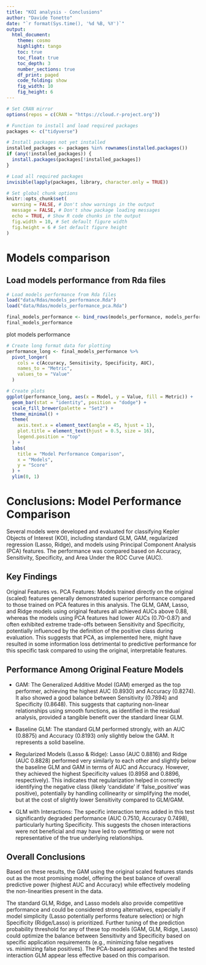 ```yaml
---
title: "KOI analysis - Conclusions"
author: "Davide Tonetto"
date: "`r format(Sys.time(), '%d %B, %Y')`"
output:
  html_document:
    theme: cosmo          
    highlight: tango      
    toc: true             
    toc_float: true       
    toc_depth: 3          
    number_sections: true 
    df_print: paged       
    code_folding: show    
    fig_width: 10         
    fig_height: 6         
---
```


```r
# Set CRAN mirror
options(repos = c(CRAN = "https://cloud.r-project.org"))

# Function to install and load required packages
packages <- c("tidyverse")

# Install packages not yet installed
installed_packages <- packages %in% rownames(installed.packages())
if (any(!installed_packages)) {
  install.packages(packages[!installed_packages])
}

# Load all required packages
invisible(lapply(packages, library, character.only = TRUE))

# Set global chunk options
knitr::opts_chunk$set(
  warning = FALSE, # Don't show warnings in the output
  message = FALSE, # Don't show package loading messages
  echo = TRUE, # Show R code chunks in the output
  fig.width = 10, # Set default figure width
  fig.height = 6 # Set default figure height
)
```

# Models comparison
## Load models performance from Rda files
```r
# Load models performance from Rda files
load("data/Rdas/models_performance.Rda")
load("data/Rdas/models_performance_pca.Rda")

final_models_performance <- bind_rows(models_performance, models_performance_pca)
final_models_performance
```

plot models performance
```r
# Create long format data for plotting
performance_long <- final_models_performance %>%
  pivot_longer(
    cols = c(Accuracy, Sensitivity, Specificity, AUC),
    names_to = "Metric",
    values_to = "Value"
  )

# Create plots
ggplot(performance_long, aes(x = Model, y = Value, fill = Metric)) +
  geom_bar(stat = "identity", position = "dodge") +
  scale_fill_brewer(palette = "Set2") +
  theme_minimal() +
  theme(
    axis.text.x = element_text(angle = 45, hjust = 1),
    plot.title = element_text(hjust = 0.5, size = 16),
    legend.position = "top"
  ) +
  labs(
    title = "Model Performance Comparison",
    x = "Models",
    y = "Score"
  ) +
  ylim(0, 1)
```

# Conclusions: Model Performance Comparison
Several models were developed and evaluated for classifying Kepler Objects of Interest (KOI), including standard GLM, GAM, regularized regression (Lasso, Ridge), and models using Principal Component Analysis (PCA) features. The performance was compared based on Accuracy, Sensitivity, Specificity, and Area Under the ROC Curve (AUC).

## Key Findings
Original Features vs. PCA Features: Models trained directly on the original (scaled) features generally demonstrated superior performance compared to those trained on PCA features in this analysis. The GLM, GAM, Lasso, and Ridge models using original features all achieved AUCs above 0.88, whereas the models using PCA features had lower AUCs (0.70-0.87) and often exhibited extreme trade-offs between Sensitivity and Specificity, potentially influenced by the definition of the positive class during evaluation. This suggests that PCA, as implemented here, might have resulted in some information loss detrimental to predictive performance for this specific task compared to using the original, interpretable features.

## Performance Among Original Feature Models
- GAM: The Generalized Additive Model (GAM) emerged as the top performer, achieving the highest AUC (0.8930) and Accuracy (0.8274). It also showed a good balance between Sensitivity (0.7894) and Specificity (0.8648). This suggests that capturing non-linear relationships using smooth functions, as identified in the residual analysis, provided a tangible benefit over the standard linear GLM.

- Baseline GLM: The standard GLM performed strongly, with an AUC (0.8875) and Accuracy (0.8193) only slightly below the GAM. It represents a solid baseline.

- Regularized Models (Lasso & Ridge): Lasso (AUC 0.8816) and Ridge (AUC 0.8828) performed very similarly to each other and slightly below the baseline GLM and GAM in terms of AUC and Accuracy. However, they achieved the highest Specificity values (0.8958 and 0.8896, respectively). This indicates that regularization helped in correctly identifying the negative class (likely 'candidate' if 'false_positive' was positive), potentially by handling collinearity or simplifying the model, but at the cost of slightly lower Sensitivity compared to GLM/GAM.

- GLM with Interactions: The specific interaction terms added in this test significantly degraded performance (AUC 0.7510, Accuracy 0.7498), particularly hurting Specificity. This suggests the chosen interactions were not beneficial and may have led to overfitting or were not representative of the true underlying relationships.

## Overall Conclusions
Based on these results, the GAM using the original scaled features stands out as the most promising model, offering the best balance of overall predictive power (highest AUC and Accuracy) while effectively modeling the non-linearities present in the data.

The standard GLM, Ridge, and Lasso models also provide competitive performance and could be considered strong alternatives, especially if model simplicity (Lasso potentially performs feature selection) or high Specificity (Ridge/Lasso) is prioritized. Further tuning of the prediction probability threshold for any of these top models (GAM, GLM, Ridge, Lasso) could optimize the balance between Sensitivity and Specificity based on specific application requirements (e.g., minimizing false negatives vs. minimizing false positives). The PCA-based approaches and the tested interaction GLM appear less effective based on this comparison.